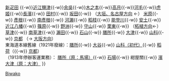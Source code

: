 {{鐵道路線
|模板名稱 = 琵琶湖線
|名稱 = [[File:JR logo (west).svg|25px|西日本旅客鐵道|link=西日本旅客鐵道]] [[東海道本線]]、[[北陸本線]]（長濱－米原－京都：[[琵琶湖線]] [[File:JRW kinki-A.svg|18px]]）
|代表色 = #0072bc
|車站列表 = （[[Template:北陸本線|金澤方向]] ←） [[敦賀站|敦賀]]{{-w}}[[新疋田站|新疋田]] {{-w}}[[近江鹽津站|近江鹽津]]{{-w}}[[余吳站|余吳]]{{-w}}[[木之本站|木之本]]{{-w}}[[高月站|高月]]{{-w}}[[河毛站|河毛]]{{-w}}[[虎姬站|虎姬]]{{-w}}[[長濱站|長濱]]{{-w}} [[田村站 (滋賀縣)|田村]]{{-w}} [[坂田站 (滋賀縣)|坂田]]{{-w}} （[[Template:東海道本線 (JR東海)|大垣、名古屋方向]] ←） [[米原站|米原]]{{-w}} [[彥根站|彥根]]{{-w}} [[南彥根站|南彥根]]{{-w}} [[河瀨站|河瀨]]{{-w}} [[稻枝站|稻枝]]{{-w}} [[能登川站|能登川]]{{-w}} [[安土站|安土]]{{-w}} [[近江八幡站|近江八幡]]{{-w}} [[篠原站 (滋賀縣)|篠原]]{{-w}} [[野洲站|野洲]]{{-w}} [[守山站 (滋賀縣)|守山]]{{-w}} [[栗東站|栗東]]{{-w}} （[[Template:草津線|柘植方向]]←）[[草津站 (滋賀縣)|草津]]{{-w}} [[南草津站|南草津]]{{-w}} [[瀨田站 (滋賀縣)|瀨田]]{{-w}} [[石山站|石山]]{{-w}} [[膳所站|膳所]]{{-w}} [[大津站|大津]]{{-w}} [[山科站|山科]]{{-w}} [[京都站|京都]] （→ [[Template:JR京都線|大阪方向]]）<br />
東海道本線舊線（1921年廢線）：[[膳所站|膳所]]{{-w}} [[大谷站 (滋賀縣)|大谷]]{{-w}} [[山科站|山科（初代）]]{{-w}} [[稻荷站|稻荷]]（{{-w}} [[京都站|京都]]）<br />{{link-ja|大津線|大津線}}（1913年停辦客運業務）： [[膳所站|膳所（原：馬場）]]{{-w}} [[石場站 (日本)|石場]]{{-w}} 紺屋關{{-w}} [[滨大津站|濱大津（原：大津）]]
}}<noinclude>
[[Category:西日本旅客鐵道路線模板|Biwako]]
</noinclude>